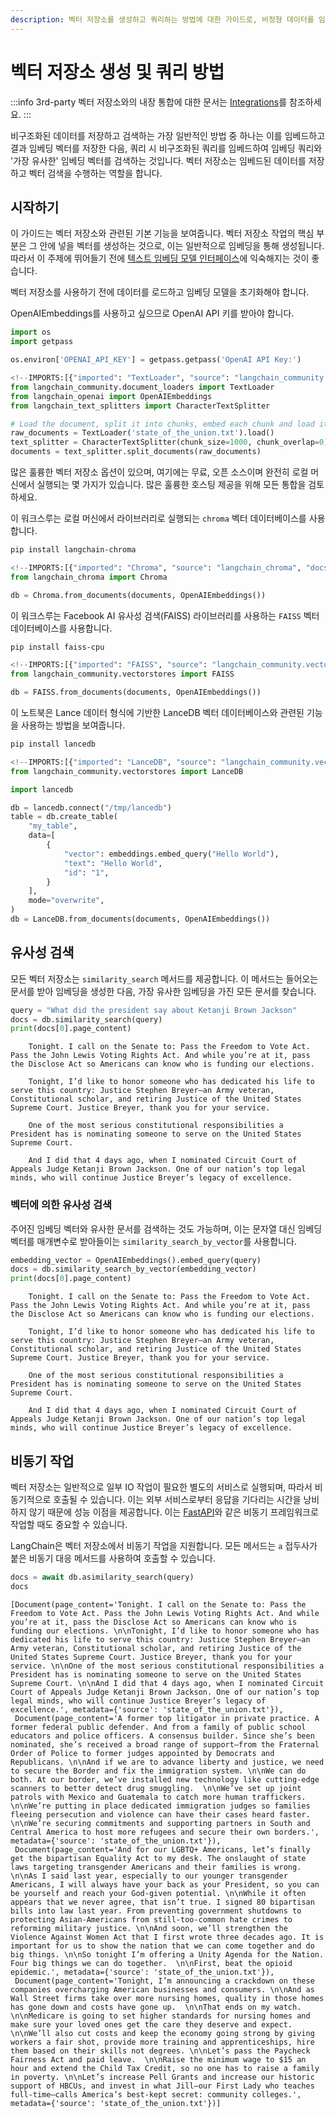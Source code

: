 ```yaml
---
description: 벡터 저장소를 생성하고 쿼리하는 방법에 대한 가이드로, 비정형 데이터를 임베딩하고 검색하는 기본 기능을 소개합니다.
---
```


# 벡터 저장소 생성 및 쿼리 방법

:::info
3rd-party 벡터 저장소와의 내장 통합에 대한 문서는 [Integrations](/docs/integrations/vectorstores/)를 참조하세요.
:::

비구조화된 데이터를 저장하고 검색하는 가장 일반적인 방법 중 하나는 이를 임베드하고 결과 임베딩 벡터를 저장한 다음, 쿼리 시 비구조화된 쿼리를 임베드하여 임베딩 쿼리와 '가장 유사한' 임베딩 벡터를 검색하는 것입니다. 벡터 저장소는 임베드된 데이터를 저장하고 벡터 검색을 수행하는 역할을 합니다.

## 시작하기

이 가이드는 벡터 저장소와 관련된 기본 기능을 보여줍니다. 벡터 저장소 작업의 핵심 부분은 그 안에 넣을 벡터를 생성하는 것으로, 이는 일반적으로 임베딩을 통해 생성됩니다. 따라서 이 주제에 뛰어들기 전에 [텍스트 임베딩 모델 인터페이스](/docs/how_to/embed_text)에 익숙해지는 것이 좋습니다.

벡터 저장소를 사용하기 전에 데이터를 로드하고 임베딩 모델을 초기화해야 합니다.

OpenAIEmbeddings를 사용하고 싶으므로 OpenAI API 키를 받아야 합니다.

```python
import os
import getpass

os.environ['OPENAI_API_KEY'] = getpass.getpass('OpenAI API Key:')
```


```python
<!--IMPORTS:[{"imported": "TextLoader", "source": "langchain_community.document_loaders", "docs": "https://api.python.langchain.com/en/latest/document_loaders/langchain_community.document_loaders.text.TextLoader.html", "title": "How to create and query vector stores"}, {"imported": "OpenAIEmbeddings", "source": "langchain_openai", "docs": "https://api.python.langchain.com/en/latest/embeddings/langchain_openai.embeddings.base.OpenAIEmbeddings.html", "title": "How to create and query vector stores"}, {"imported": "CharacterTextSplitter", "source": "langchain_text_splitters", "docs": "https://api.python.langchain.com/en/latest/character/langchain_text_splitters.character.CharacterTextSplitter.html", "title": "How to create and query vector stores"}]-->
from langchain_community.document_loaders import TextLoader
from langchain_openai import OpenAIEmbeddings
from langchain_text_splitters import CharacterTextSplitter

# Load the document, split it into chunks, embed each chunk and load it into the vector store.
raw_documents = TextLoader('state_of_the_union.txt').load()
text_splitter = CharacterTextSplitter(chunk_size=1000, chunk_overlap=0)
documents = text_splitter.split_documents(raw_documents)
```



많은 훌륭한 벡터 저장소 옵션이 있으며, 여기에는 무료, 오픈 소스이며 완전히 로컬 머신에서 실행되는 몇 가지가 있습니다. 많은 훌륭한 호스팅 제공을 위해 모든 통합을 검토하세요.

<Tabs>
  <TabItem value="chroma" label="Chroma" default>


이 워크스루는 로컬 머신에서 라이브러리로 실행되는 `chroma` 벡터 데이터베이스를 사용합니다.

```bash
pip install langchain-chroma
```


```python
<!--IMPORTS:[{"imported": "Chroma", "source": "langchain_chroma", "docs": "https://api.python.langchain.com/en/latest/vectorstores/langchain_chroma.vectorstores.Chroma.html", "title": "How to create and query vector stores"}]-->
from langchain_chroma import Chroma

db = Chroma.from_documents(documents, OpenAIEmbeddings())
```


  </TabItem>
  <TabItem value="faiss" label="FAISS">


이 워크스루는 Facebook AI 유사성 검색(FAISS) 라이브러리를 사용하는 `FAISS` 벡터 데이터베이스를 사용합니다.

```bash
pip install faiss-cpu
```


```python
<!--IMPORTS:[{"imported": "FAISS", "source": "langchain_community.vectorstores", "docs": "https://api.python.langchain.com/en/latest/vectorstores/langchain_community.vectorstores.faiss.FAISS.html", "title": "How to create and query vector stores"}]-->
from langchain_community.vectorstores import FAISS

db = FAISS.from_documents(documents, OpenAIEmbeddings())
```


  </TabItem>
  <TabItem value="lance" label="Lance">


이 노트북은 Lance 데이터 형식에 기반한 LanceDB 벡터 데이터베이스와 관련된 기능을 사용하는 방법을 보여줍니다.

```bash
pip install lancedb
```


```python
<!--IMPORTS:[{"imported": "LanceDB", "source": "langchain_community.vectorstores", "docs": "https://api.python.langchain.com/en/latest/vectorstores/langchain_community.vectorstores.lancedb.LanceDB.html", "title": "How to create and query vector stores"}]-->
from langchain_community.vectorstores import LanceDB

import lancedb

db = lancedb.connect("/tmp/lancedb")
table = db.create_table(
    "my_table",
    data=[
        {
            "vector": embeddings.embed_query("Hello World"),
            "text": "Hello World",
            "id": "1",
        }
    ],
    mode="overwrite",
)
db = LanceDB.from_documents(documents, OpenAIEmbeddings())
```


  </TabItem>
</Tabs>


## 유사성 검색

모든 벡터 저장소는 `similarity_search` 메서드를 제공합니다.
이 메서드는 들어오는 문서를 받아 임베딩을 생성한 다음, 가장 유사한 임베딩을 가진 모든 문서를 찾습니다.

```python
query = "What did the president say about Ketanji Brown Jackson"
docs = db.similarity_search(query)
print(docs[0].page_content)
```


```
    Tonight. I call on the Senate to: Pass the Freedom to Vote Act. Pass the John Lewis Voting Rights Act. And while you’re at it, pass the Disclose Act so Americans can know who is funding our elections.

    Tonight, I’d like to honor someone who has dedicated his life to serve this country: Justice Stephen Breyer—an Army veteran, Constitutional scholar, and retiring Justice of the United States Supreme Court. Justice Breyer, thank you for your service.

    One of the most serious constitutional responsibilities a President has is nominating someone to serve on the United States Supreme Court.

    And I did that 4 days ago, when I nominated Circuit Court of Appeals Judge Ketanji Brown Jackson. One of our nation’s top legal minds, who will continue Justice Breyer’s legacy of excellence.
```


### 벡터에 의한 유사성 검색

주어진 임베딩 벡터와 유사한 문서를 검색하는 것도 가능하며, 이는 문자열 대신 임베딩 벡터를 매개변수로 받아들이는 `similarity_search_by_vector`를 사용합니다.

```python
embedding_vector = OpenAIEmbeddings().embed_query(query)
docs = db.similarity_search_by_vector(embedding_vector)
print(docs[0].page_content)
```


```
    Tonight. I call on the Senate to: Pass the Freedom to Vote Act. Pass the John Lewis Voting Rights Act. And while you’re at it, pass the Disclose Act so Americans can know who is funding our elections.

    Tonight, I’d like to honor someone who has dedicated his life to serve this country: Justice Stephen Breyer—an Army veteran, Constitutional scholar, and retiring Justice of the United States Supreme Court. Justice Breyer, thank you for your service.

    One of the most serious constitutional responsibilities a President has is nominating someone to serve on the United States Supreme Court.

    And I did that 4 days ago, when I nominated Circuit Court of Appeals Judge Ketanji Brown Jackson. One of our nation’s top legal minds, who will continue Justice Breyer’s legacy of excellence.
```


## 비동기 작업

벡터 저장소는 일반적으로 일부 IO 작업이 필요한 별도의 서비스로 실행되며, 따라서 비동기적으로 호출될 수 있습니다. 이는 외부 서비스로부터 응답을 기다리는 시간을 낭비하지 않기 때문에 성능 이점을 제공합니다. 이는 [FastAPI](https://fastapi.tiangolo.com/)와 같은 비동기 프레임워크로 작업할 때도 중요할 수 있습니다.

LangChain은 벡터 저장소에서 비동기 작업을 지원합니다. 모든 메서드는 `a` 접두사가 붙은 비동기 대응 메서드를 사용하여 호출할 수 있습니다.

```python
docs = await db.asimilarity_search(query)
docs
```


```
[Document(page_content='Tonight. I call on the Senate to: Pass the Freedom to Vote Act. Pass the John Lewis Voting Rights Act. And while you’re at it, pass the Disclose Act so Americans can know who is funding our elections. \n\nTonight, I’d like to honor someone who has dedicated his life to serve this country: Justice Stephen Breyer—an Army veteran, Constitutional scholar, and retiring Justice of the United States Supreme Court. Justice Breyer, thank you for your service. \n\nOne of the most serious constitutional responsibilities a President has is nominating someone to serve on the United States Supreme Court. \n\nAnd I did that 4 days ago, when I nominated Circuit Court of Appeals Judge Ketanji Brown Jackson. One of our nation’s top legal minds, who will continue Justice Breyer’s legacy of excellence.', metadata={'source': 'state_of_the_union.txt'}),
 Document(page_content='A former top litigator in private practice. A former federal public defender. And from a family of public school educators and police officers. A consensus builder. Since she’s been nominated, she’s received a broad range of support—from the Fraternal Order of Police to former judges appointed by Democrats and Republicans. \n\nAnd if we are to advance liberty and justice, we need to secure the Border and fix the immigration system. \n\nWe can do both. At our border, we’ve installed new technology like cutting-edge scanners to better detect drug smuggling.  \n\nWe’ve set up joint patrols with Mexico and Guatemala to catch more human traffickers.  \n\nWe’re putting in place dedicated immigration judges so families fleeing persecution and violence can have their cases heard faster. \n\nWe’re securing commitments and supporting partners in South and Central America to host more refugees and secure their own borders.', metadata={'source': 'state_of_the_union.txt'}),
 Document(page_content='And for our LGBTQ+ Americans, let’s finally get the bipartisan Equality Act to my desk. The onslaught of state laws targeting transgender Americans and their families is wrong. \n\nAs I said last year, especially to our younger transgender Americans, I will always have your back as your President, so you can be yourself and reach your God-given potential. \n\nWhile it often appears that we never agree, that isn’t true. I signed 80 bipartisan bills into law last year. From preventing government shutdowns to protecting Asian-Americans from still-too-common hate crimes to reforming military justice. \n\nAnd soon, we’ll strengthen the Violence Against Women Act that I first wrote three decades ago. It is important for us to show the nation that we can come together and do big things. \n\nSo tonight I’m offering a Unity Agenda for the Nation. Four big things we can do together.  \n\nFirst, beat the opioid epidemic.', metadata={'source': 'state_of_the_union.txt'}),
 Document(page_content='Tonight, I’m announcing a crackdown on these companies overcharging American businesses and consumers. \n\nAnd as Wall Street firms take over more nursing homes, quality in those homes has gone down and costs have gone up.  \n\nThat ends on my watch. \n\nMedicare is going to set higher standards for nursing homes and make sure your loved ones get the care they deserve and expect. \n\nWe’ll also cut costs and keep the economy going strong by giving workers a fair shot, provide more training and apprenticeships, hire them based on their skills not degrees. \n\nLet’s pass the Paycheck Fairness Act and paid leave.  \n\nRaise the minimum wage to $15 an hour and extend the Child Tax Credit, so no one has to raise a family in poverty. \n\nLet’s increase Pell Grants and increase our historic support of HBCUs, and invest in what Jill—our First Lady who teaches full-time—calls America’s best-kept secret: community colleges.', metadata={'source': 'state_of_the_union.txt'})]
```